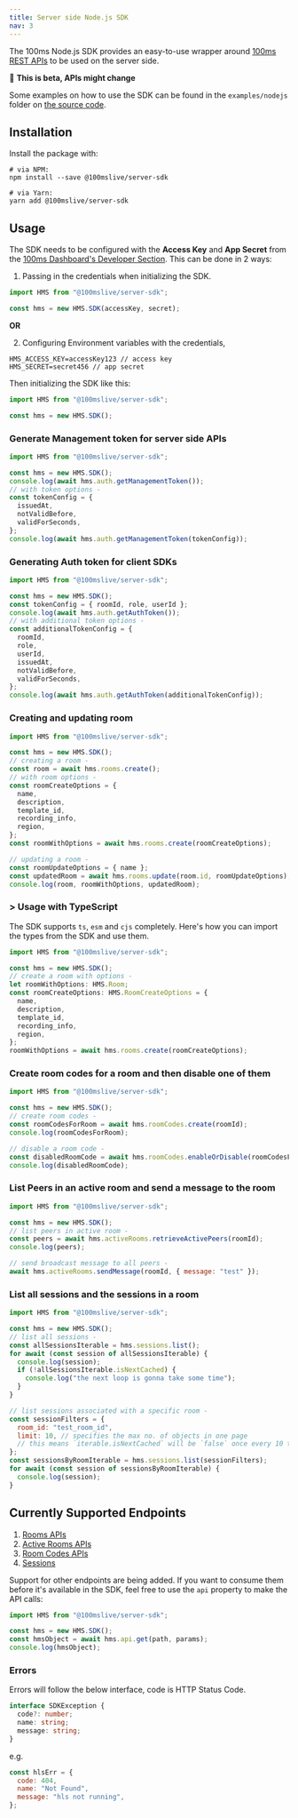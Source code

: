 ```yaml
---
title: Server side Node.js SDK
nav: 3
---
```


The 100ms Node.js SDK provides an easy-to-use wrapper around [100ms REST APIs](https://www.100ms.live/docs/server-side/v2/introduction/request-and-response) to be used on the server side.

🔧 **This is beta, APIs might change**

Some examples on how to use the SDK can be found in the `examples/nodejs` folder on [the source code](https://github.com/100mslive/server-sdks).

## Installation

Install the package with:

```
# via NPM:
npm install --save @100mslive/server-sdk

# via Yarn:
yarn add @100mslive/server-sdk
```

## Usage

The SDK needs to be configured with the **Access Key** and **App Secret** from the [100ms Dashboard's Developer Section](https://dashboard.100ms.live/developer). This can be done in 2 ways:

1. Passing in the credentials when initializing the SDK.

```js
import HMS from "@100mslive/server-sdk";

const hms = new HMS.SDK(accessKey, secret);
```

**OR**

2. Configuring Environment variables with the credentials,

```
HMS_ACCESS_KEY=accessKey123 // access key
HMS_SECRET=secret456 // app secret
```

Then initializing the SDK like this:

```js
import HMS from "@100mslive/server-sdk";

const hms = new HMS.SDK();
```

### Generate Management token for server side APIs

```js
import HMS from "@100mslive/server-sdk";

const hms = new HMS.SDK();
console.log(await hms.auth.getManagementToken());
// with token options -
const tokenConfig = {
  issuedAt,
  notValidBefore,
  validForSeconds,
};
console.log(await hms.auth.getManagementToken(tokenConfig));
```

### Generating Auth token for client SDKs

```js
import HMS from "@100mslive/server-sdk";

const hms = new HMS.SDK();
const tokenConfig = { roomId, role, userId };
console.log(await hms.auth.getAuthToken());
// with additional token options -
const additionalTokenConfig = {
  roomId,
  role,
  userId,
  issuedAt,
  notValidBefore,
  validForSeconds,
};
console.log(await hms.auth.getAuthToken(additionalTokenConfig));
```

### Creating and updating room

```js
import HMS from "@100mslive/server-sdk";

const hms = new HMS.SDK();
// creating a room -
const room = await hms.rooms.create();
// with room options -
const roomCreateOptions = {
  name,
  description,
  template_id,
  recording_info,
  region,
};
const roomWithOptions = await hms.rooms.create(roomCreateOptions);

// updating a room -
const roomUpdateOptions = { name };
const updatedRoom = await hms.rooms.update(room.id, roomUpdateOptions);
console.log(room, roomWithOptions, updatedRoom);
```

### > Usage with TypeScript

The SDK supports `ts`, `esm` and `cjs` completely. Here's how you can import the types from the SDK and use them.

```ts
import HMS from "@100mslive/server-sdk";

const hms = new HMS.SDK();
// create a room with options -
let roomWithOptions: HMS.Room;
const roomCreateOptions: HMS.RoomCreateOptions = {
  name,
  description,
  template_id,
  recording_info,
  region,
};
roomWithOptions = await hms.rooms.create(roomCreateOptions);
```

### Create room codes for a room and then disable one of them

```js
import HMS from "@100mslive/server-sdk";

const hms = new HMS.SDK();
// create room codes -
const roomCodesForRoom = await hms.roomCodes.create(roomId);
console.log(roomCodesForRoom);

// disable a room code -
const disabledRoomCode = await hms.roomCodes.enableOrDisable(roomCodesForRoom[0].code, false);
console.log(disabledRoomCode);
```

### List Peers in an active room and send a message to the room

```js
import HMS from "@100mslive/server-sdk";

const hms = new HMS.SDK();
// list peers in active room -
const peers = await hms.activeRooms.retrieveActivePeers(roomId);
console.log(peers);

// send broadcast message to all peers -
await hms.activeRooms.sendMessage(roomId, { message: "test" });
```

### List all sessions and the sessions in a room

```js
import HMS from "@100mslive/server-sdk";

const hms = new HMS.SDK();
// list all sessions -
const allSessionsIterable = hms.sessions.list();
for await (const session of allSessionsIterable) {
  console.log(session);
  if (!allSessionsIterable.isNextCached) {
    console.log("the next loop is gonna take some time");
  }
}

// list sessions associated with a specific room -
const sessionFilters = {
  room_id: "test_room_id",
  limit: 10, // specifies the max no. of objects in one page
  // this means `iterable.isNextCached` will be `false` once every 10 times
};
const sessionsByRoomIterable = hms.sessions.list(sessionFilters);
for await (const session of sessionsByRoomIterable) {
  console.log(session);
}
```

## Currently Supported Endpoints

1. [Rooms APIs](https://www.100ms.live/docs/server-side/v2/api-reference/Rooms/object)
2. [Active Rooms APIs](https://www.100ms.live/docs/server-side/v2/api-reference/active-rooms/object)
3. [Room Codes APIs](https://www.100ms.live/docs/server-side/v2/api-reference/room-codes/room-code-object)
4. [Sessions](https://www.100ms.live/docs/server-side/v2/api-reference/Sessions/object)

Support for other endpoints are being added. If you want to consume them before it's available in the SDK, feel free to use the `api` property to make the API calls:

```js
import HMS from "@100mslive/server-sdk";

const hms = new HMS.SDK();
const hmsObject = await hms.api.get(path, params);
console.log(hmsObject);
```

### Errors

Errors will follow the below interface, code is HTTP Status Code.

```ts
interface SDKException {
  code?: number;
  name: string;
  message: string;
}
```

e.g.

```js
const hlsErr = {
  code: 404,
  name: "Not Found",
  message: "hls not running",
};
```